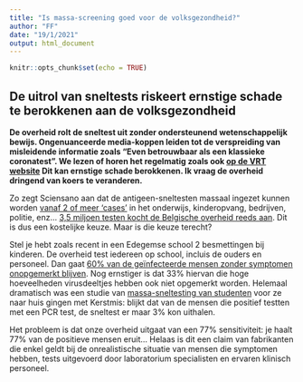```yaml
---
title: "Is massa-screening goed voor de volksgezondheid?"
author: "FF"
date: "19/1/2021"
output: html_document
---
```


```r
knitr::opts_chunk$set(echo = TRUE)
```

## De uitrol van sneltests riskeert ernstige schade te berokkenen aan de volksgezondheid

**De overheid rolt de sneltest uit zonder ondersteunend wetenschappelijk bewijs. Ongenuanceerde media-koppen leiden tot de verspreiding van misleidende informatie zoals "Even betrouwbaar als een klassieke coronatest". We lezen of horen het regelmatig zoals ook [op de VRT website](https://www.vrt.be/vrtnws/nl/2020/12/16/pilootproject-in-14-huisartsenpraktijken-en-3-testcentra-test-pa/) Dit kan ernstige schade berokkenen. Ik vraag de overheid dringend van koers te veranderen.**  

Zo zegt Sciensano aan dat de antigeen-sneltesten massaal ingezet kunnen worden [vanaf 2 of meer 'cases'](https://covid-19.sciensano.be/sites/default/files/Covid19/COVID-19_Case%20definition_Testing_NL.pdf) in het onderwijs, kinderopvang, bedrijven, politie, enz... [3,5 miljoen testen kocht de Belgische overheid reeds aan](https://news.belgium.be/nl/covid-19-overheidsopdracht-over-de-aankoop-van-sneltesten). Dit is dus een kostelijke keuze. Maar is die keuze terecht?

Stel je hebt zoals recent in een Edegemse school 2 besmettingen bij kinderen. De overheid test iedereen op school, incluis de ouders en personeel. Dan gaat [60% van de geïnfecteerde mensen zonder symptomen onopgemerkt blijven]( https://www.liverpool.ac.uk/media/livacuk/coronavirus/Liverpool,Community,Testing,Pilot,Interim,Evaluation.pdf). Nog ernstiger is dat 33% hiervan die hoge hoeveelheden virusdeeltjes hebben ook niet opgemerkt worden. Helemaal dramatisch was een studie van [massa-sneltesting van studenten](https://doi.org/10.1101/2020/12/01/20237784) voor ze naar huis gingen met Kerstmis: blijkt dat van de mensen die positief testten met een PCR test, de sneltest er maar 3% kon uithalen. 

Het probleem is dat onze overheid uitgaat van een 77% sensitiviteit: je haalt 77% van de positieve mensen eruit... Helaas is dit een claim van fabrikanten die enkel geldt bij de onrealistische situatie van mensen die symptomen hebben, tests uitgevoerd door laboratorium specialisten en ervaren klinisch personeel. 